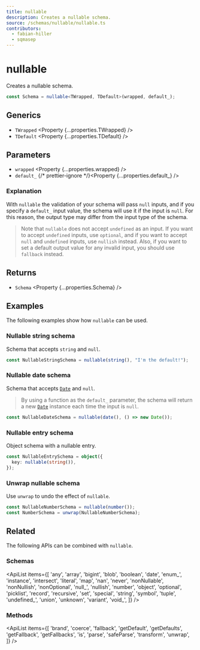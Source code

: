 ```yaml
---
title: nullable
description: Creates a nullable schema.
source: /schemas/nullable/nullable.ts
contributors:
  - fabian-hiller
  - sqmasep
---
```



# nullable

Creates a nullable schema.

```ts
const Schema = nullable<TWrapped, TDefault>(wrapped, default_);
```

## Generics

- `TWrapped` <Property {...properties.TWrapped} />
- `TDefault` <Property {...properties.TDefault} />

## Parameters

- `wrapped` <Property {...properties.wrapped} />
- `default_` {/* prettier-ignore */}<Property {...properties.default_} />

### Explanation

With `nullable` the validation of your schema will pass `null` inputs, and if you specify a `default_` input value, the schema will use it if the input is `null`. For this reason, the output type may differ from the input type of the schema.

> Note that `nullable` does not accept `undefined` as an input. If you want to accept `undefined` inputs, use <Link href="../optional/">`optional`</Link>, and if you want to accept `null` and `undefined` inputs, use <Link href="../nullish/">`nullish`</Link> instead. Also, if you want to set a default output value for any invalid input, you should use <Link href="../fallback/">`fallback`</Link> instead.

## Returns

- `Schema` <Property {...properties.Schema} />

## Examples

The following examples show how `nullable` can be used.

### Nullable string schema

Schema that accepts `string` and `null`.

```ts
const NullableStringSchema = nullable(string(), "I'm the default!");
```

### Nullable date schema

Schema that accepts [`Date`](https://developer.mozilla.org/en-US/docs/Web/JavaScript/Reference/Global_Objects/Date) and `null`.

> By using a function as the `default_` parameter, the schema will return a new [`Date`](https://developer.mozilla.org/en-US/docs/Web/JavaScript/Reference/Global_Objects/Date) instance each time the input is `null`.

```ts
const NullableDateSchema = nullable(date(), () => new Date());
```

### Nullable entry schema

Object schema with a nullable entry.

```ts
const NullableEntrySchema = object({
  key: nullable(string()),
});
```

### Unwrap nullable schema

Use <Link href="../unwrap/">`unwrap`</Link> to undo the effect of `nullable`.

```ts
const NullableNumberSchema = nullable(number());
const NumberSchema = unwrap(NullableNumberSchema);
```

## Related

The following APIs can be combined with `nullable`.

### Schemas

<ApiList
  items={[
    'any',
    'array',
    'bigint',
    'blob',
    'boolean',
    'date',
    'enum_',
    'instance',
    'intersect',
    'literal',
    'map',
    'nan',
    'never',
    'nonNullable',
    'nonNullish',
    'nonOptional',
    'null_',
    'nullish',
    'number',
    'object',
    'optional',
    'picklist',
    'record',
    'recursive',
    'set',
    'special',
    'string',
    'symbol',
    'tuple',
    'undefined_',
    'union',
    'unknown',
    'variant',
    'void_',
  ]}
/>

### Methods

<ApiList
  items={[
    'brand',
    'coerce',
    'fallback',
    'getDefault',
    'getDefaults',
    'getFallback',
    'getFallbacks',
    'is',
    'parse',
    'safeParse',
    'transform',
    'unwrap',
  ]}
/>
